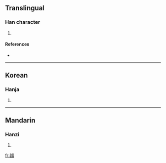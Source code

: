 ==Translingual==

===Han character===
{{Han char|rn=102|rad=田|as=15|sn=20|four=|canj=一田戈中田 (MWILW)}}

# {{defn|Han|sort=田15}}

====References====
* {{Han ref|kx=0767.040|dkj=21971|dj=1177.100|hdz=42555.030|uh=7588|ud=30088}}

----

==Korean==

===Hanja===
{{ko-hanja|hangeul=벽|eumhun=|rv=byeok|mr=pyŏk|y=pyek}}

# {{defn|Korean}}

----

==Mandarin==

===Hanzi===
{{cmn-hanzi|pin=[[bò]] ([[bo4]])|wg=po<sup>4</sup>}}

# {{defn|Mandarin}}

[[fr:疈]]